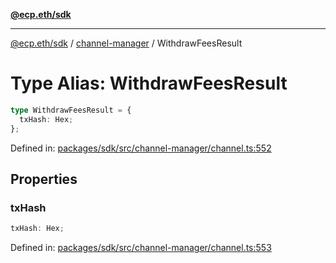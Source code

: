 [**@ecp.eth/sdk**](../../index.mdx)

***

[@ecp.eth/sdk](/sdk-reference/index.mdx) / [channel-manager](/sdk-reference/channel-manager/index.mdx) / WithdrawFeesResult

# Type Alias: WithdrawFeesResult

```ts
type WithdrawFeesResult = {
  txHash: Hex;
};
```

Defined in: [packages/sdk/src/channel-manager/channel.ts:552](https://github.com/ecp-eth/comments-monorepo/blob/main/packages/sdk/src/channel-manager/channel.ts#L552)

## Properties

### txHash

```ts
txHash: Hex;
```

Defined in: [packages/sdk/src/channel-manager/channel.ts:553](https://github.com/ecp-eth/comments-monorepo/blob/main/packages/sdk/src/channel-manager/channel.ts#L553)
